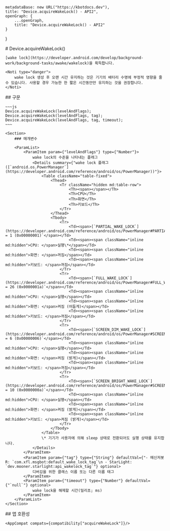 
    metadataBase: new URL("https://kbotdocs.dev"),
    title: "Device.acquireWakeLock() - API2",
    openGraph: {
        ...openGraph,
        title: "Device.acquireWakeLock() - API2"
    }
}

<Section>
    # Device.acquireWakeLock()

    [wake lock](https://developer.android.com/develop/background-work/background-tasks/awake/wakelock)을 획득합니다.

    <Noti type="danger">
        wake lock 생성 후 오랜 시간 유지하는 것은 기기의 배터리 수명에 부정적 영향을 줄 수 있습니다. 사용할 경우 가능한 한 짧은 시간동안만 유지하는 것을 권장합니다.
    </Noti>
</Section>
<Section>
    ## 구문

    ~~~js
    Device.acquireWakeLock(levelAndFlags);
    Device.acquireWakeLock(levelAndFlags, tag);
    Device.acquireWakeLock(levelAndFlags, tag, timeout);
    ~~~

    <Section>
        ### 매개변수

        <ParamList>
            <ParamItem param={"levelAndFlags"} type={"Number"}>
                wake lock의 수준을 나타내는 플래그
                <Details summary={"wake lock 플래그 ([`android.os.PowerManager`](https://developer.android.com/reference/android/os/PowerManager))"}>
                    <Table className="table-fixed">
                        <Thead>
                            <Tr className="hidden md:table-row">
                                <Th><span></span></Th>
                                <Th>CPU</Th>
                                <Th>화면</Th>
                                <Th>키보드</Th>
                            </Tr>
                        </Thead>
                        <Tbody>
                            <Tr>
                                <Td><span>[`PARTIAL_WAKE_LOCK`](https://developer.android.com/reference/android/os/PowerManager#PARTIAL_WAKE_LOCK)` = 1 (0x00000001)`</span></Td>
                                <Td><span><span className="inline md:hidden">CPU: </span>실행\*</span></Td>
                                <Td><span><span className="inline md:hidden">화면: </span>꺼짐</span></Td>
                                <Td><span><span className="inline md:hidden">키보드: </span>꺼짐</span></Td>
                            </Tr>
                            <Tr>
                                <Td><span>[`FULL_WAKE_LOCK`](https://developer.android.com/reference/android/os/PowerManager#FULL_WAKE_LOCK)` = 26 (0x0000001a)`</span></Td>
                                <Td><span><span className="inline md:hidden">CPU: </span>실행</span></Td>
                                <Td><span><span className="inline md:hidden">화면: </span>켜짐 (어둡게)</span></Td>
                                <Td><span><span className="inline md:hidden">키보드: </span>꺼짐</span></Td>
                            </Tr>
                            <Tr>
                                <Td><span>[`SCREEN_DIM_WAKE_LOCK`](https://developer.android.com/reference/android/os/PowerManager#SCREEN_DIM_WAKE_LOCK)` = 6 (0x00000006)`</span></Td>
                                <Td><span><span className="inline md:hidden">CPU: </span>실행</span></Td>
                                <Td><span><span className="inline md:hidden">화면: </span>켜짐 (밝게)</span></Td>
                                <Td><span><span className="inline md:hidden">키보드: </span>꺼짐</span></Td>
                            </Tr>
                            <Tr>
                                <Td><span>[`SCREEN_BRIGHT_WAKE_LOCK`](https://developer.android.com/reference/android/os/PowerManager#SCREEN_BRIGHT_WAKE_LOCK)` = 10 (0x0000000a)`</span></Td>
                                <Td><span><span className="inline md:hidden">CPU: </span>실행</span></Td>
                                <Td><span><span className="inline md:hidden">화면: </span>켜짐 (밝게)</span></Td>
                                <Td><span><span className="inline md:hidden">키보드: </span>켜짐 (밝게)</span></Td>
                            </Tr>
                        </Tbody>
                    </Table>
                    \* 기기가 사용자에 의해 sleep 상태로 전환되어도 실행 상태를 유지합니다.
                </Details>
            </ParamItem>
            <ParamItem param={"tag"} type={"String"} defaultVal={"- 메신저봇R: `com.xfl.msgbot:default_wake_lock_tag`\n - StarLight: `dev.mooner.starlight:api_wakelock_tag`"} optional>
                디버깅을 위한 클래스 이름 또는 다른 이름 태그
            </ParamItem>
            <ParamItem param={"timeout"} type={"Number"} defaultVal={"`null`"} optional>
                wake lock을 해제할 시간(밀리초; ms)
            </ParamItem>
        </ParamList>
    </Section>
</Section>
<Section>
    ## 앱 호환성

    <AppCompat compats={compatibility["acquireWakeLock"]}/>
</Section>
